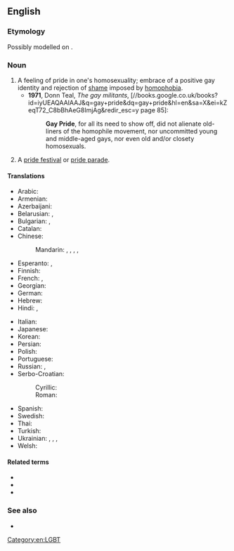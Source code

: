 ==English==
{{wikipedia}}

===Etymology===
Possibly modelled on {{m|en|black pride}}.

===Noun===
{{en-noun|-}}

# A feeling of pride in one's homosexuality; embrace of a positive gay identity and rejection of [[shame]] imposed by [[homophobia]].
#* '''1971''', Donn Teal, ''The gay militants'', [//books.google.co.uk/books?id=iyUEAQAAIAAJ&q=gay+pride&dq=gay+pride&hl=en&sa=X&ei=kZeqT72_C8bBhAeG8ImjAg&redir_esc=y page 85]:
#*: '''Gay Pride''', for all its need to show off, did not alienate old-liners of the homophile movement, nor uncommitted young and middle-aged gays, nor even old and/or closety homosexuals.
# A [[pride festival]] or [[pride parade]].
#: {{ux|en|My first '''gay pride''' was in 1998 and I've been to every one since.}}

====Translations====
{{trans-top|a feeling of pride in one's homosexuality}}
* Arabic: {{t|ar|فَخْر مِثْلِيِّين|m}}
* Armenian: {{t|hy|գեյ փրայդ}}
* Azerbaijani: {{t|az|gey prayd}}
* Belarusian: {{t|be|гей-пра́йд|m}}, {{t|be|гей-пара́д|m}}
* Bulgarian: {{t|bg|гей го́рдост|f}}, {{t|bg|гей пра́йд|m}}
* Catalan: {{t|ca|orgull gai|m}}
* Chinese:
*: Mandarin: {{t|cmn|同志驕傲}}, {{t|cmn|同志骄傲|tr=tóngzhì jiao'ào}}, {{t|cmn|同性戀自豪}}, {{t|cmn|同性恋自豪|tr=tóngxìngliàn zìháo}}, {{t|cmn|同志自豪|tr=tóngzhì zìháo}}
* Esperanto: {{t|eo|gejfiero}}, {{t|eo|gejfiereco}}
* Finnish: {{t+|fi|pride}}
* French: {{t|fr|Gay Pride|m}}, {{t|fr|Fierté Gaie|f}}
* Georgian: {{t|ka|გეი პრაიდი}}
* German: {{t|de|Gay Pride}}
* Hebrew: {{t+|he|גַּאֲוָה|f|tr=ga'avá}}
* Hindi: {{t|hi|गे प्राइड|m}}, {{t|hi|गे गर्व|m}}
{{trans-mid}}
* Italian: {{t-needed|it}}
* Japanese: {{t|ja|ゲイ・プライド|tr=gei-puraido}}
* Korean: {{t|ko|게이 프라이드}}
* Persian: {{t|fa|افتخار به همجنسگرایی|tr=eftexâr be ham-jens-garâyi}}
* Polish: {{t|pl|gay pride|m}}
* Portuguese: {{t|pt|orgulho gay|m}}
* Russian: {{t+|ru|гей-пра́йд|m}}, {{t+|ru|гей-пара́д|m}}
* Serbo-Croatian:
*: Cyrillic: {{t|sh|ге̑ј по̀нос|m}}
*: Roman: {{t|sh|gȇj pònos|m}}
* Spanish: {{t|es|orgullo gay|m}}
* Swedish: {{t+|sv|pride|c}}
* Thai: {{t|th|เกย์ไพรด์}}
* Turkish: {{t|tr|Gey Onur Günü}}
* Ukrainian: {{t|uk|ґей-пра́йд|m}}, {{t|uk|гей-пра́йд|m}}, {{t|uk|ґей-пара́д|m}}, {{t|uk|гей-пара́д|m}}
* Welsh: {{t+|cy|balchder hoyw|m}}
{{trans-bottom}}

====Related terms====
* {{l|en|black pride}}
* {{l|en|white pride}}
* {{l|en|Asian pride}}

===See also===
* {{l|en|pride parade}}

[[Category:en:LGBT]]